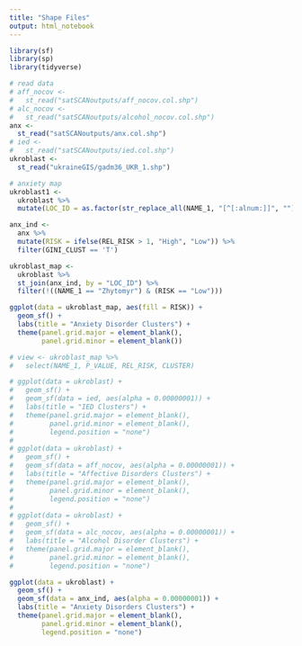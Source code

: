 ```yaml
---
title: "Shape Files"
output: html_notebook
---
```


```r
library(sf)
library(sp)
library(tidyverse)
```

```r
# read data
# aff_nocov <-
#   st_read("satSCANoutputs/aff_nocov.col.shp")
# alc_nocov <-
#   st_read("satSCANoutputs/alcohol_nocov.col.shp")
anx <-
  st_read("satSCANoutputs/anx.col.shp")
# ied <-
#   st_read("satSCANoutputs/ied.col.shp")
ukroblast <-
  st_read("ukraineGIS/gadm36_UKR_1.shp")
```

```r
# anxiety map
ukroblast1 <-
  ukroblast %>%
  mutate(LOC_ID = as.factor(str_replace_all(NAME_1, "[^[:alnum:]]", "")))

anx_ind <-
  anx %>%
  mutate(RISK = ifelse(REL_RISK > 1, "High", "Low")) %>%
  filter(GINI_CLUST == 'T')

ukroblast_map <-
  ukroblast %>%
  st_join(anx_ind, by = "LOC_ID") %>%
  filter(!((NAME_1 == "Zhytomyr") & (RISK == "Low")))

ggplot(data = ukroblast_map, aes(fill = RISK)) +
  geom_sf() +
  labs(title = "Anxiety Disorder Clusters") +
  theme(panel.grid.major = element_blank(), 
        panel.grid.minor = element_blank())

# view <- ukroblast_map %>%
#   select(NAME_1, P_VALUE, REL_RISK, CLUSTER)
```


```r
# ggplot(data = ukroblast) +
#   geom_sf() + 
#   geom_sf(data = ied, aes(alpha = 0.00000001)) +
#   labs(title = "IED Clusters") +
#   theme(panel.grid.major = element_blank(), 
#         panel.grid.minor = element_blank(),
#         legend.position = "none")
# 
# ggplot(data = ukroblast) +
#   geom_sf() + 
#   geom_sf(data = aff_nocov, aes(alpha = 0.00000001)) +
#   labs(title = "Affective Disorders Clusters") +
#   theme(panel.grid.major = element_blank(), 
#         panel.grid.minor = element_blank(),
#         legend.position = "none")
# 
# ggplot(data = ukroblast) +
#   geom_sf() + 
#   geom_sf(data = alc_nocov, aes(alpha = 0.00000001)) +
#   labs(title = "Alcohol Disorder Clusters") +
#   theme(panel.grid.major = element_blank(), 
#         panel.grid.minor = element_blank(),
#         legend.position = "none")

ggplot(data = ukroblast) +
  geom_sf() + 
  geom_sf(data = anx_ind, aes(alpha = 0.00000001)) +
  labs(title = "Anxiety Disorders Clusters") +
  theme(panel.grid.major = element_blank(), 
        panel.grid.minor = element_blank(),
        legend.position = "none")
```











